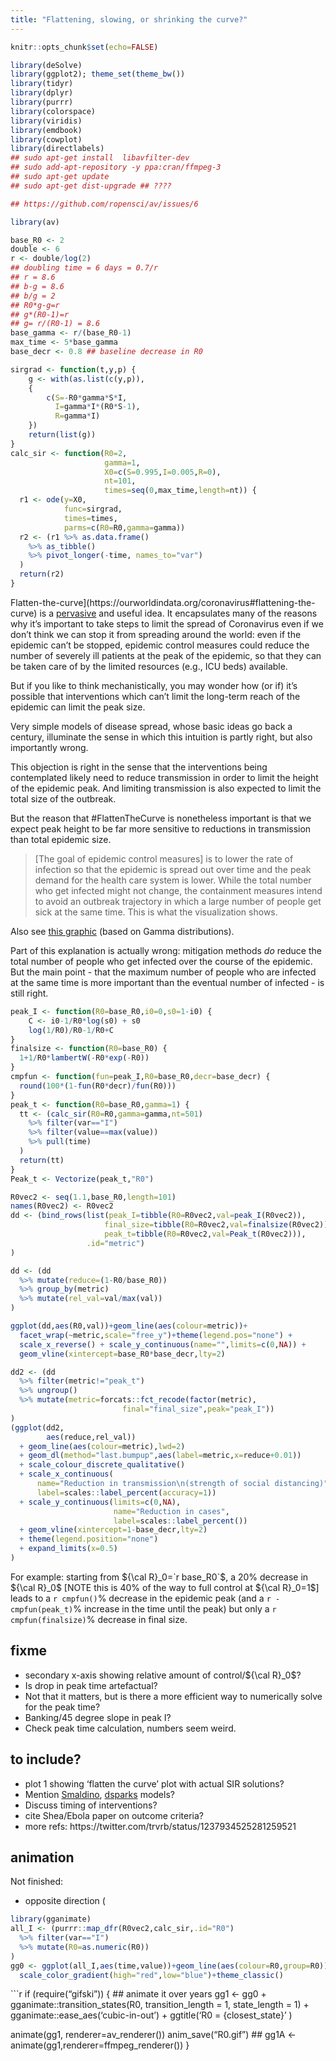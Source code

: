 ```yaml
---
title: "Flattening, slowing, or shrinking the curve?"
---
```


```r
knitr::opts_chunk$set(echo=FALSE)
```

```r
library(deSolve)
library(ggplot2); theme_set(theme_bw())
library(tidyr)
library(dplyr)
library(purrr)
library(colorspace)
library(viridis)
library(emdbook)
library(cowplot)
library(directlabels)
## sudo apt-get install  libavfilter-dev
## sudo add-apt-repository -y ppa:cran/ffmpeg-3
## sudo apt-get update
## sudo apt-get dist-upgrade ## ????

## https://github.com/ropensci/av/issues/6

library(av)
```

```r
base_R0 <- 2
double <- 6
r <- double/log(2)
## doubling time = 6 days = 0.7/r
## r = 8.6
## b-g = 8.6
## b/g = 2
## R0*g-g=r
## g*(R0-1)=r
## g= r/(R0-1) = 8.6
base_gamma <- r/(base_R0-1)
max_time <- 5*base_gamma
base_decr <- 0.8 ## baseline decrease in R0
```

```r
sirgrad <- function(t,y,p) {
    g <- with(as.list(c(y,p)),
    {
        c(S=-R0*gamma*S*I,
          I=gamma*I*(R0*S-1),
          R=gamma*I)
    })
    return(list(g))
}
calc_sir <- function(R0=2,
                     gamma=1,
                     X0=c(S=0.995,I=0.005,R=0),
                     nt=101,
                     times=seq(0,max_time,length=nt)) {
  r1 <- ode(y=X0,
            func=sirgrad,
            times=times,
            parms=c(R0=R0,gamma=gamma))
  r2 <- (r1 %>% as.data.frame()
    %>% as_tibble()
    %>% pivot_longer(-time, names_to="var")
  )
  return(r2)
}
```
\newcommand{\rzero}{{\cal R}_0}
\newcommand{\rone}{{\cal R}_0}

\usepackage{amsmath}

Flatten-the-curve](https://ourworldindata.org/coronavirus#flattening-the-curve) is a [pervasive](https://twitter.com/hashtag/FlattenTheCurve) and useful idea. 
It encapsulates many of the reasons why it's important to take steps to limit the spread of Coronavirus even if we don't think we can stop it from spreading around the world:
even if the epidemic can't be stopped, epidemic control measures could reduce the number of severely ill patients at the peak of the epidemic, so that they can be taken care of by the limited resources (e.g., ICU beds) available.

But if you like to think mechanistically, you may wonder how (or if) it's possible that interventions which can't limit the long-term reach of the epidemic can limit the peak size.

Very simple models of disease spread, whose basic ideas go back a century, illuminate the sense in which this intuition is partly right, but also importantly wrong.

This objection is right in the sense that the interventions being contemplated likely need to reduce transmission in order to limit the height of the epidemic peak. And limiting transmission is also expected to limit the total size of the outbreak.

But the reason that #FlattenTheCurve is nonetheless important is that we expect peak height to be far more sensitive to reductions in transmission than total epidemic size.



> [The goal of epidemic control measures] is to lower the rate of infection so that the epidemic is spread out over time and the peak demand for the health care system is lower. While the total number who get infected might not change, the containment measures intend to avoid an outbreak trajectory in which a large number of people get sick at the same time. This is what the visualization shows.

Also see [this graphic](https://twitter.com/alxrdk/status/1237021885239635969) (based on Gamma distributions).

Part of this explanation is actually wrong: mitigation methods *do* reduce the total number of people who get infected over the course of the epidemic. But the main point - that the maximum number of people who are infected at the same time is more important than the eventual number of infected - is still right.


```r
peak_I <- function(R0=base_R0,i0=0,s0=1-i0) {
    C <- i0-1/R0*log(s0) + s0
    log(1/R0)/R0-1/R0+C
}
finalsize <- function(R0=base_R0) {
  1+1/R0*lambertW(-R0*exp(-R0))
}
cmpfun <- function(fun=peak_I,R0=base_R0,decr=base_decr) {
  round(100*(1-fun(R0*decr)/fun(R0)))
}
peak_t <- function(R0=base_R0,gamma=1) {
  tt <- (calc_sir(R0=R0,gamma=gamma,nt=501)
    %>% filter(var=="I")
    %>% filter(value==max(value))
    %>% pull(time)
  )
  return(tt)
}
Peak_t <- Vectorize(peak_t,"R0")
```

```r
R0vec2 <- seq(1.1,base_R0,length=101)
names(R0vec2) <- R0vec2
dd <- (bind_rows(list(peak_I=tibble(R0=R0vec2,val=peak_I(R0vec2)),
                     final_size=tibble(R0=R0vec2,val=finalsize(R0vec2)),
                     peak_t=tibble(R0=R0vec2,val=Peak_t(R0vec2))),
                 .id="metric")
)
```

```r
dd <- (dd
  %>% mutate(reduce=(1-R0/base_R0))
  %>% group_by(metric)
  %>% mutate(rel_val=val/max(val))
)
```

```r
ggplot(dd,aes(R0,val))+geom_line(aes(colour=metric))+
  facet_wrap(~metric,scale="free_y")+theme(legend.pos="none") +
  scale_x_reverse() + scale_y_continuous(name="",limits=c(0,NA)) +
  geom_vline(xintercept=base_R0*base_decr,lty=2)
```

```r
dd2 <- (dd
  %>% filter(metric!="peak_t")
  %>% ungroup()
  %>% mutate(metric=forcats::fct_recode(factor(metric),
                         final="final_size",peak="peak_I"))
)
(ggplot(dd2,
        aes(reduce,rel_val))
  + geom_line(aes(colour=metric),lwd=2)
  + geom_dl(method="last.bumpup",aes(label=metric,x=reduce+0.01))
  + scale_colour_discrete_qualitative()
  + scale_x_continuous(
      name="Reduction in transmission\n(strength of social distancing)",
      label=scales::label_percent(accuracy=1))
  + scale_y_continuous(limits=c(0,NA),
                       name="Reduction in cases",
                       label=scales::label_percent())
  + geom_vline(xintercept=1-base_decr,lty=2)
  + theme(legend.position="none")
  + expand_limits(x=0.5)
)
```


For example: starting from $\rzero=`r base_R0`$, a 20% decrease in $\rzero$ [NOTE this is 40% of the way to full control at $\rzero=1$] leads to a `r cmpfun()`% decrease in the epidemic peak (and a `r -cmpfun(peak_t)`% increase in the time until the peak) but only a `r cmpfun(finalsize)`% decrease in final size.


## fixme

- secondary x-axis showing relative amount of control/$\rzero$? 
- Is drop in peak time artefactual?
- Not that it matters, but is there a more efficient way to numerically solve for the peak time?
- Banking/45 degree slope in peak I?
- Check peak time calculation, numbers seem weird.


## to include?

- plot 1 showing 'flatten the curve' plot with actual SIR solutions?
- Mention [Smaldino](http://smaldino.com/wp/covid-19-modeling-the-flattening-of-the-curve/), [dsparks](https://dsparks.wordpress.com/2020/03/12/flattening-the-curve/) models? 
- Discuss timing of interventions?
- cite Shea/Ebola paper on outcome criteria?
- more refs: https://twitter.com/trvrb/status/1237934525281259521

## animation

Not finished:

- opposite direction (

```r
library(gganimate)
all_I <- (purrr::map_dfr(R0vec2,calc_sir,.id="R0")
  %>% filter(var=="I")
  %>% mutate(R0=as.numeric(R0))
)
gg0 <- ggplot(all_I,aes(time,value))+geom_line(aes(colour=R0,group=R0)) +
  scale_color_gradient(high="red",low="blue")+theme_classic() 
```

```r
if (require("gifski")) {
    ## animate it over years
  gg1 <- gg0 + gganimate::transition_states(R0,
                      transition_length = 1, state_length = 1) +
    gganimate::ease_aes('cubic-in-out') +
    ggtitle('R0 = {closest_state}' )

  animate(gg1, renderer=av_renderer())
  anim_save("R0.gif")
  ## gg1A <- animate(gg1,renderer=ffmpeg_renderer())
}
